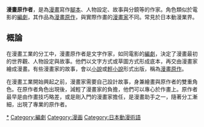 {{refimprove|time=2016-04-29T00:42:15+00:00}}
'''漫畫原作者'''，是為[[漫畫|漫畫]]寫作[[腳本|腳本]]、人物設定、故事與分鏡等的作家。角色類似於電影的[[編劇|編劇]]，其作品為[[漫畫原作|漫畫原作]]，與實際作畫的[[漫畫家|漫畫家]]不同。常見於日本動漫業界。

==概論==
在漫畫工業的分工中，漫畫原作者是文字作家，如同電影的[[編劇|編劇]]，決定了漫畫最初的世界觀、人物設定與故事。他們以文字方式或草圖方式形成底本，再交由漫畫家繪成漫畫。有些漫畫家的故事，會以[[小說|小說]]或[[輕小說|輕小說]]形式出版，稱為[[漫畫原作|漫畫原作]]。

在漫畫工業開始興起之前，漫畫家需要自己設計故事，身兼繪畫與原作者的雙重角色。在原作者角色出現後，減輕了漫畫家的負擔，他們可以專心於作畫上。原作者最早是由作畫技巧略差，或是剛入門的漫畫家擔任，是漫畫助手之一，隨著分工漸細，出現了專業的原作者。
{{漫畫小作品}}
[[Category:漫畫原作者|*]]
[[Category:編劇|Category:編劇]]
[[Category:漫画|Category:漫画]]
[[Category:日本動漫術語|Category:日本動漫術語]]
